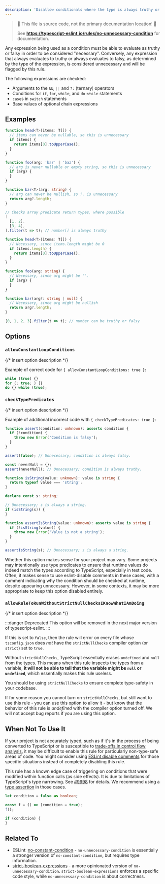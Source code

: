 ```yaml
---
description: 'Disallow conditionals where the type is always truthy or always falsy.'
---
```



> 🛑 This file is source code, not the primary documentation location! 🛑
>
> See **https://typescript-eslint.io/rules/no-unnecessary-condition** for documentation.

Any expression being used as a condition must be able to evaluate as truthy or falsy in order to be considered "necessary".
Conversely, any expression that always evaluates to truthy or always evaluates to falsy, as determined by the type of the expression, is considered unnecessary and will be flagged by this rule.

The following expressions are checked:

- Arguments to the `&&`, `||` and `?:` (ternary) operators
- Conditions for `if`, `for`, `while`, and `do-while` statements
- `case`s in `switch` statements
- Base values of optional chain expressions

## Examples

<Tabs>
<TabItem value="❌ Incorrect">

```ts
function head<T>(items: T[]) {
  // items can never be nullable, so this is unnecessary
  if (items) {
    return items[0].toUpperCase();
  }
}

function foo(arg: 'bar' | 'baz') {
  // arg is never nullable or empty string, so this is unnecessary
  if (arg) {
  }
}

function bar<T>(arg: string) {
  // arg can never be nullish, so ?. is unnecessary
  return arg?.length;
}

// Checks array predicate return types, where possible
[
  [1, 2],
  [3, 4],
].filter(t => t); // number[] is always truthy
```

</TabItem>
<TabItem value="✅ Correct">

```ts
function head<T>(items: T[]) {
  // Necessary, since items.length might be 0
  if (items.length) {
    return items[0].toUpperCase();
  }
}

function foo(arg: string) {
  // Necessary, since arg might be ''.
  if (arg) {
  }
}

function bar(arg?: string | null) {
  // Necessary, since arg might be nullish
  return arg?.length;
}

[0, 1, 2, 3].filter(t => t); // number can be truthy or falsy
```

</TabItem>
</Tabs>

## Options

### `allowConstantLoopConditions`

{/* insert option description */}

Example of correct code for `{ allowConstantLoopConditions: true }`:

```ts option='{ "allowConstantLoopConditions": true }' showPlaygroundButton
while (true) {}
for (; true; ) {}
do {} while (true);
```

### `checkTypePredicates`

{/* insert option description */}

Example of additional incorrect code with `{ checkTypePredicates: true }`:

```ts option='{ "checkTypePredicates": true }' showPlaygroundButton
function assert(condition: unknown): asserts condition {
  if (!condition) {
    throw new Error('Condition is falsy');
  }
}

assert(false); // Unnecessary; condition is always falsy.

const neverNull = {};
assert(neverNull); // Unnecessary; condition is always truthy.

function isString(value: unknown): value is string {
  return typeof value === 'string';
}

declare const s: string;

// Unnecessary; s is always a string.
if (isString(s)) {
}

function assertIsString(value: unknown): asserts value is string {
  if (!isString(value)) {
    throw new Error('Value is not a string');
  }
}

assertIsString(s); // Unnecessary; s is always a string.
```

Whether this option makes sense for your project may vary.
Some projects may intentionally use type predicates to ensure that runtime values do indeed match the types according to TypeScript, especially in test code.
Often, it makes sense to use eslint-disable comments in these cases, with a comment indicating why the condition should be checked at runtime, despite appearing unnecessary.
However, in some contexts, it may be more appropriate to keep this option disabled entirely.

### `allowRuleToRunWithoutStrictNullChecksIKnowWhatIAmDoing`

{/* insert option description */}

:::danger Deprecated
This option will be removed in the next major version of typescript-eslint.
:::

If this is set to `false`, then the rule will error on every file whose `tsconfig.json` does _not_ have the `strictNullChecks` compiler option (or `strict`) set to `true`.

Without `strictNullChecks`, TypeScript essentially erases `undefined` and `null` from the types. This means when this rule inspects the types from a variable, **it will not be able to tell that the variable might be `null` or `undefined`**, which essentially makes this rule useless.

You should be using `strictNullChecks` to ensure complete type-safety in your codebase.

If for some reason you cannot turn on `strictNullChecks`, but still want to use this rule - you can use this option to allow it - but know that the behavior of this rule is _undefined_ with the compiler option turned off. We will not accept bug reports if you are using this option.

## When Not To Use It

If your project is not accurately typed, such as if it's in the process of being converted to TypeScript or is susceptible to [trade-offs in control flow analysis](https://github.com/Microsoft/TypeScript/issues/9998), it may be difficult to enable this rule for particularly non-type-safe areas of code.
You might consider using [ESLint disable comments](https://eslint.org/docs/latest/use/configure/rules#using-configuration-comments-1) for those specific situations instead of completely disabling this rule.

This rule has a known edge case of triggering on conditions that were modified within function calls (as side effects).
It is due to limitations of TypeScript's type narrowing.
See [#9998](https://github.com/microsoft/TypeScript/issues/9998) for details.
We recommend using a [type assertion](https://www.typescriptlang.org/docs/handbook/2/everyday-types.html#type-assertions) in those cases.

```ts
let condition = false as boolean;

const f = () => (condition = true);
f();

if (condition) {
}
```

## Related To

- ESLint: [no-constant-condition](https://eslint.org/docs/rules/no-constant-condition) - `no-unnecessary-condition` is essentially a stronger version of `no-constant-condition`, but requires type information.
- [strict-boolean-expressions](./strict-boolean-expressions.mdx) - a more opinionated version of `no-unnecessary-condition`. `strict-boolean-expressions` enforces a specific code style, while `no-unnecessary-condition` is about correctness.
